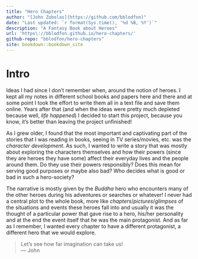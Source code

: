 ```yaml
---
title: "Hero Chapters"
author: "[John Zobolas](https://github.com/bblodfon)"
date: "Last updated: `r format(Sys.time(), '%d %B, %Y')`"
description: "A Fantasy Book about Heroes"
url: 'https\://bblodfon.github.io/hero-chapters/'
github-repo: "bblodfon/hero-chapters"
site: bookdown::bookdown_site
---
```


# Intro {-}

Ideas I had since I don't remember when, around the notion of heroes.
I kept all my notes in different school books and papers here and there and at some point I took the effort to write them all in a text file and save them online.
Years after that (and when the ideas were pretty much depleted because well, *life happened*) I decided to start this project, because you know, it's better than leaving the project unfinished!

As I grew older, I found that the most important and captivating part of the stories that I was reading in books, seeing in TV series/movies, etc. was the *character development*.
As such, I wanted to write a story that was mostly about exploring the characters themselves and how their powers (since they are heroes they have some) affect their everyday lives and the people around them.
Do they use their powers responsibly?
Does this mean for serving good purposes or maybe also bad?
Who decides what is good or bad in such a hero-society?

The narrative is mostly given by the *Buddha* hero who encounters many of the other heroes during his adventures or searches or whatever! 
I never had a central plot to the whole book, more like *chapters*/*pictures*/*glimpses* of the situations and events these heroes fall into and usually it was the thought of a particular power that gave rise to a hero, his/her personality and at the end the event itself that he was the main protagonist.
And as far as I remember, I wanted every chapter to have a different protagonist, a different hero that we would explore.

> Let's see how far imagination can take us!  
--- John